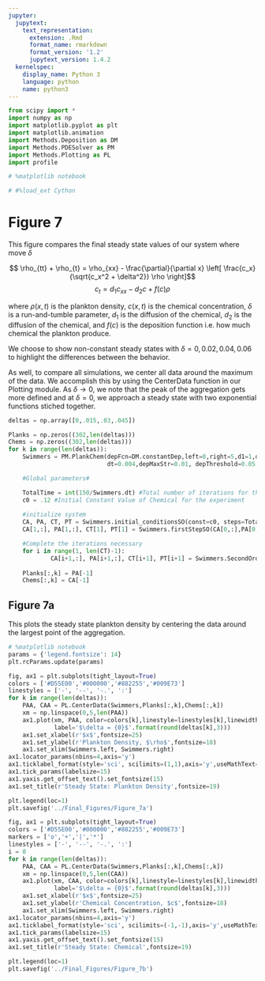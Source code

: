```yaml
---
jupyter:
  jupytext:
    text_representation:
      extension: .Rmd
      format_name: rmarkdown
      format_version: '1.2'
      jupytext_version: 1.4.2
  kernelspec:
    display_name: Python 3
    language: python
    name: python3
---
```


```python
from scipy import *
import numpy as np
import matplotlib.pyplot as plt
import matplotlib.animation
import Methods.Deposition as DM
import Methods.PDESolver as PM
import Methods.Plotting as PL
import profile

# %matplotlib notebook

# #%load_ext Cython
```

# Figure 7

This figure compares the final steady state values of our system where move $\delta$

$$ \rho_{tt} + \rho_{t} = \rho_{xx} - \frac{\partial}{\partial x} \left[ \frac{c_x}{\sqrt{c_x^2 + \delta^2}} \rho \right]$$
$$c_t = d_1 c_{xx} - d_2 c + f(c) \rho$$

where $\rho(x,t)$ is the plankton density, $c(x,t)$ is the chemical concentration, $\delta$ is a run-and-tumble parameter, $d_1$ is the diffusion of the chemical, $d_2$ is the diffusion of the chemical, and $f(c)$ is the deposition function i.e. how much chemical the plankton produce. 

We choose to show non-constant steady states with $\delta = 0, 0.02, 0.04, 0.06$ to highlight the differences between the behavior.

As well, to compare all simulations, we center all data around the maximum of the data. We accomplish this by using the CenterData function in our Plotting module. As $\delta \to 0$, we note that the peak of the aggregation gets more defined and at $\delta = 0$, we approach a steady state with two exponential functions stiched together. 

```python
deltas = np.array([0,.015,.03,.045])

Planks = np.zeros((302,len(deltas)))
Chems = np.zeros((302,len(deltas)))
for k in range(len(deltas)):
    Swimmers = PM.PlankChem(depFcn=DM.constantDep,left=0,right=5,d1=1,d2=2,N=301,
                            dt=0.004,depMaxStr=0.01, depThreshold=0.05, depTransWidth=0.03, delta = deltas[k])

    #Global parameters#

    TotalTime = int(150/Swimmers.dt) #Total number of iterations for the experiment
    c0 = .12 #Initial Constant Value of Chemical for the experiment
    
    #initialize system
    CA, PA, CT, PT = Swimmers.initial_conditionsSO(const=c0, steps=TotalTime)
    CA[1,:], PA[1,:], CT[1], PT[1] = Swimmers.firstStepSO(CA[0,:],PA[0,:])

    #Complete the iterations necessary
    for i in range(1, len(CT)-1):
            CA[i+1,:], PA[i+1,:], CT[i+1], PT[i+1] = Swimmers.SecondOrder(CA[i,:],PA[i,:],PA[i-1,:])
    
    Planks[:,k] = PA[-1]
    Chems[:,k] = CA[-1]
```

## Figure 7a

This plots the steady state plankton density by centering the data around the largest point of the aggregation. 

```python
# %matplotlib notebook
params = {'legend.fontsize': 14}
plt.rcParams.update(params)

fig, ax1 = plt.subplots(tight_layout=True)
colors = ['#D55E00','#000000','#882255','#009E73']
linestyles = ['-', '--', '-.', ':']
for k in range(len(deltas)):
    PAA, CAA = PL.CenterData(Swimmers,Planks[:,k],Chems[:,k])
    xm = np.linspace(0,5,len(PAA))
    ax1.plot(xm, PAA, color=colors[k],linestyle=linestyles[k],linewidth = 2.3,
             label='$\delta = {0}$'.format(round(deltas[k],3)))
    ax1.set_xlabel(r'$x$',fontsize=25)
    ax1.set_ylabel(r'Plankton Density, $\rho$',fontsize=18)
    ax1.set_xlim(Swimmers.left, Swimmers.right)
ax1.locator_params(nbins=4,axis='y')
ax1.ticklabel_format(style='sci', scilimits=(1,1),axis='y',useMathText=True)
ax1.tick_params(labelsize=15)
ax1.yaxis.get_offset_text().set_fontsize(15)
ax1.set_title(r'Steady State: Plankton Density',fontsize=19)

plt.legend(loc=1)
plt.savefig('../Final_Figures/Figure_7a')
```

```python
fig, ax1 = plt.subplots(tight_layout=True)
colors = ['#D55E00','#000000','#882255','#009E73']
markers = ['o','+','|','*']
linestyles = ['-', '--', '-.', ':']
i = 0
for k in range(len(deltas)):
    PAA, CAA = PL.CenterData(Swimmers,Planks[:,k],Chems[:,k])
    xm = np.linspace(0,5,len(CAA))
    ax1.plot(xm, CAA, color=colors[k],linestyle=linestyles[k],linewidth = 2.3,
             label='$\delta = {0}$'.format(round(deltas[k],3)))
    ax1.set_xlabel(r'$x$',fontsize=25)
    ax1.set_ylabel(r'Chemical Concentration, $c$',fontsize=18)
    ax1.set_xlim(Swimmers.left, Swimmers.right)
ax1.locator_params(nbins=4,axis='y')
ax1.ticklabel_format(style='sci', scilimits=(-1,-1),axis='y',useMathText=True)
ax1.tick_params(labelsize=15)
ax1.yaxis.get_offset_text().set_fontsize(15)
ax1.set_title(r'Steady State: Chemical',fontsize=19)

plt.legend(loc=1)
plt.savefig('../Final_Figures/Figure_7b')
```
